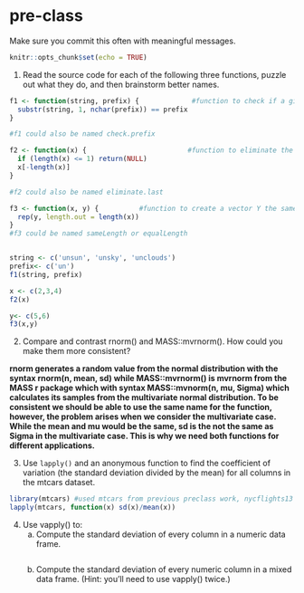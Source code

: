 # pre-class


Make sure you commit this often with meaningful messages. 



```r
knitr::opts_chunk$set(echo = TRUE)
```


1. Read the source code for each of the following three functions, puzzle out what they do, and then brainstorm better names.

```r
f1 <- function(string, prefix) {             #function to check if a given prefix appears in a string of characters
  substr(string, 1, nchar(prefix)) == prefix
}

#f1 could also be named check.prefix

f2 <- function(x) {                         #function to eliminate the last value of a vector and return a new vector
  if (length(x) <= 1) return(NULL)
  x[-length(x)]
}

#f2 could also be named eliminate.last

f3 <- function(x, y) {          #function to create a vector Y the same length as vector x (by repetition or otherwise)
  rep(y, length.out = length(x))
}
#f3 could be named sameLength or equalLength


string <- c('unsun', 'unsky', 'unclouds')
prefix<- c('un')
f1(string, prefix)

x <- c(2,3,4)
f2(x) 

y<- c(5,6)
f3(x,y)
```

2. Compare and contrast rnorm() and MASS::mvrnorm(). How could you make them more consistent?

**rnorm generates a random value from the normal distribution with the syntax rnorm(n, mean, sd) while MASS::mvrnorm() is mvrnorm from the MASS r package which with syntax MASS::mvnorm(n, mu, Sigma) which calculates its samples from the multivariate normal distribution. To be consistent we should be able to use the same name for the function, however, the problem arises when we consider the multivariate case. While the mean and mu would be the same, sd is the not the same as Sigma in the multivariate case. This is why we need both functions for different applications.**  

3. Use `lapply()` and an anonymous function to find the coefficient of variation (the standard deviation divided by the mean) for all columns in the mtcars dataset. 
```r
library(mtcars) #used mtcars from previous preclass work, nycflights13 returned an error
lapply(mtcars, function(x) sd(x)/mean(x)) 
```

4. Use vapply() to:
    a. Compute the standard deviation of every column in a numeric data frame.
```r

```
  
    b. Compute the standard deviation of every numeric column in a mixed data frame. (Hint: you’ll need to use vapply() twice.)
